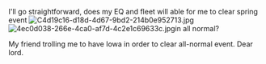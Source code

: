 I'll go straightforward, does my EQ and fleet will able for me to clear spring event [[File:C4d19c16-d18d-4d67-9bd2-214b0e952713.jpg|thumb]][[File:4ec0d038-266e-4ca0-af7d-4c2e1c69633c.jpg|thumb]]in all normal?

My friend trolling me to have Iowa in order to clear all-normal event. Dear lord.<ac_metadata title="All-Normal preparedness for spring"> </ac_metadata>